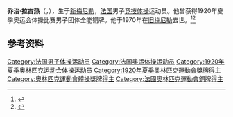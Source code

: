 {{NoteTA|G1=Sports}}
'''乔治·拉古热'''（{{lang-fr|Georges Lagouge}}，{{bd|1893年|11月5日|1970年|9月8日}}），生于[[新梅尼勒|新梅尼勒]]，[[法国|法国]]男子[[竞技体操|竞技体操]]运动员。他曾获得1920年夏季奥运会体操比赛男子团体全能铜牌。他于1970年在[[旧梅尼勒|旧梅尼勒]]去世。<ref>{{Cite web|title=Georges LAGOUGE|url=https://www.olympic.org/georges-lagouge|accessdate=2021-03-25|work=International Olympic Committee|archive-date=2017-11-15|archive-url=https://web.archive.org/web/20171115020332/https://www.olympic.org/Georges-Lagouge}}</ref><ref>{{cite Sports-Reference |url=https://www.sports-reference.com/olympics/athletes/la/georges-lagouge-1.html |name=Georges Lagouge |archive-url=https://web.archive.org/web/20121106035402/http://www.sports-reference.com/olympics/athletes/la/georges-lagouge-1.html |archive-date=2012-11-06 |accessdate=2021-03-26 }}</ref>

== 参考资料 ==
{{reflist}}

{{Authority control}}
{{DEFAULTSORT:Lagouge, Georges}}
[[Category:法国男子体操运动员|Category:法国男子体操运动员]]
[[Category:法国奥运体操运动员|Category:法国奥运体操运动员]]
[[Category:1920年夏季奥林匹克运动会体操运动员|Category:1920年夏季奥林匹克运动会体操运动员]]
[[Category:1920年夏季奧林匹克運動會獎牌得主|Category:1920年夏季奧林匹克運動會獎牌得主]]
[[Category:奧林匹克運動會體操獎牌得主|Category:奧林匹克運動會體操獎牌得主]]
[[Category:法國奧林匹克運動會銅牌得主|Category:法國奧林匹克運動會銅牌得主]]